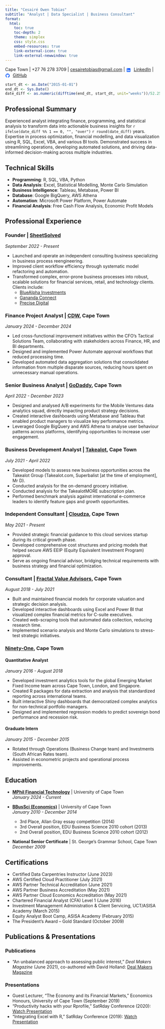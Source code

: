 ```yaml
---
title: "Cesairé Owen Tobias"
subtitle: "Analyst | Data Specialist | Business Consultant"
format:
  html:
    toc: true
    toc-depth: 2
    theme: simplex
    css: style.css
    embed-resources: true
    link-external-icon: true
    link-external-newwindow: true
---
```


Cape Town | +27 76 278 3709 | <cesairetobias@gmail.com> | 
<svg style="width:16px;height:16px;margin-right:5px;vertical-align:middle;" viewBox="0 0 24 24"><path fill="#0055FF" d="M19 3a2 2 0 0 1 2 2v14a2 2 0 0 1-2 2H5a2 2 0 0 1-2-2V5a2 2 0 0 1 2-2h14m-.5 15.5v-5.3a3.26 3.26 0 0 0-3.26-3.26c-.85 0-1.84.52-2.32 1.3v-1.11h-2.79v8.37h2.79v-4.93c0-.77.62-1.4 1.39-1.4a1.4 1.4 0 0 1 1.4 1.4v4.93h2.79M6.88 8.56a1.68 1.68 0 0 0 1.68-1.68c0-.93-.75-1.69-1.68-1.69a1.69 1.69 0 0 0-1.69 1.69c0 .93.76 1.68 1.69 1.68m1.39 9.94v-8.37H5.5v8.37h2.77z"/></svg> [LinkedIn](https://www.linkedin.com/in/cesaire-tobias-5555a274/) | 
<svg style="width:16px;height:16px;margin-right:5px;vertical-align:middle;" viewBox="0 0 24 24"><path fill="#0055FF" d="M12 2A10 10 0 0 0 2 12c0 4.42 2.87 8.17 6.84 9.5.5.08.66-.23.66-.5v-1.69c-2.77.6-3.36-1.34-3.36-1.34-.46-1.16-1.13-1.47-1.13-1.47-.92-.65.07-.65.07-.65 1.02.05 1.56 1.05 1.56 1.05.91 1.56 2.39 1.11 2.97.85.09-.66.36-1.11.65-1.36-2.26-.25-4.64-1.13-4.64-5.03 0-1.11.4-2.02 1.05-2.73-.11-.25-.46-1.29.1-2.69 0 0 .85-.27 2.79 1.04a9.69 9.69 0 0 1 5.02 0c1.94-1.31 2.79-1.04 2.79-1.04.56 1.4.21 2.44.1 2.69.66.71 1.05 1.62 1.05 2.73 0 3.91-2.38 4.78-4.65 5.03.36.31.68.92.68 1.86v2.76c0 .27.16.59.67.5A10 10 0 0 0 22 12c0-5.52-4.48-10-10-10z"/></svg> [GitHub](https://github.com/ces0491)

```r
start_dt <- as.Date("2015-01-01")
end_dt <- Sys.Date()
date_diff <- as.numeric(difftime(end_dt, start_dt, unit="weeks"))/52.25
```
## Professional Summary
Experienced analyst integrating finance, programming, and statistical analysis to transform data into actionable business insights for `r ifelse(date_diff %% 1 == 0, "", "over")` `r round(date_diff)` years. Expertise in process optimization, financial modelling, and data visualization using R, SQL, Excel, VBA, and various BI tools. Demonstrated success in streamlining operations, developing automated solutions, and driving data-informed decision-making across multiple industries.

## Technical Skills

- **Programming**: R, SQL, VBA, Python
- **Data Analysis**: Excel, Statistical Modelling, Monte Carlo Simulation
- **Business Intelligence**: Tableau, Metabase, Power BI
- **Database**: Google BigQuery, AWS Athena
- **Automation**: Microsoft Power Platform, Power Automate
- **Financial Analysis**: Free Cash Flow Analysis, Economic Profit Models

## Professional Experience

### Founder | [SheetSolved](https://sheetsolved.com/)
*September 2022 - Present*

- Launched and operate an independent consulting business specializing in business process reengineering.
- Improved client workflow efficiency through systematic model refactoring and automation.
- Transformed complex, error-prone business processes into robust, scalable solutions for financial services, retail, and technology clients. Clients include:
  - [BlueAlpha Investments](https://www.bluealphafunds.com/)
  - [Gananda Connect](https://gananda.net/)
  - [Precise Digital](https://precise.digital/)

### Finance Project Analyst | [CDW](https://www.cdw.com/), Cape Town
*January 2024 - December 2024*

- Led cross-functional improvement initiatives within the CFO's Tactical Solutions Team, collaborating with stakeholders across Finance, HR, and BI departments.
- Designed and implemented Power Automate approval workflows that reduced processing time.
- Developed automated data aggregation solutions that consolidated information from multiple disparate sources, reducing hours spent on unnecessary manual operations.

### Senior Business Analyst | [GoDaddy](https://aboutus.godaddy.net/about-us/overview/default.aspx), Cape Town
*April 2022 - December 2023*

- Designed and analysed A/B experiments for the Mobile Ventures data analytics squad, directly impacting product strategy decisions.
- Created interactive dashboards using Metabase and Tableau that enabled product managers to visualize key performance metrics.
- Leveraged Google BigQuery and AWS Athena to analyse user behaviour patterns across platforms, identifying opportunities to increase user engagement.

### Business Development Analyst | [Takealot](https://www.takealot.com/about), Cape Town
*July 2021 - April 2022*

- Developed models to assess new business opportunities across the Takealot Group (Takealot.com, Superbalist [at the time of employment], Mr D).
- Conducted analysis for the on-demand grocery initiative.
- Conducted analysis for the TakealotMORE subscription plan.
- Performed benchmark analysis against international e-commerce leaders to identify feature gaps and growth opportunities.

### Independent Consultant | [Cloudza](https://cloudza.io/home/index.html), Cape Town
*May 2021 - Present*

- Provided strategic financial guidance to this cloud services startup during its critical growth phase.
- Developed comprehensive cost structures and pricing models that helped secure AWS EEIP (Equity Equivalent Investment Program) approval.
- Serve as ongoing financial advisor, bridging technical requirements with business strategy and financial optimization.

### Consultant | [Fractal Value Advisors](https://www.fractalva.com/), Cape Town
*August 2018 - July 2021*

- Built and maintained financial models for corporate valuation and strategic decision analysis.
- Developed interactive dashboards using Excel and Power BI that visualized complex financial metrics for C-suite executives.
- Created web-scraping tools that automated data collection, reducing research time.
- Implemented scenario analysis and Monte Carlo simulations to stress-test strategic initiatives.

### [Ninety-One](https://ninetyone.com/en/south-africa), Cape Town

#### Quantitative Analyst
*January 2016 - August 2018*

- Developed investment analytics tools for the global Emerging Market Fixed Income team across Cape Town, London, and Singapore.
- Created R packages for data extraction and analysis that standardized reporting across international teams.
- Built interactive Shiny dashboards that democratized complex analytics for non-technical portfolio managers.
- Designed and implemented regression models to predict sovereign bond performance and recession risk.

#### Graduate Intern
*January 2015 - December 2015*

- Rotated through Operations (Business Change team) and Investments (South African Rates team).
- Assisted in econometric projects and operational process improvements.

## Education

- [**MPhil Financial Technology**](https://commerce.uct.ac.za/school-economics/programmes-postgraduate/mphil-specialising-financial-technology) | University of Cape Town  
  *January 2024 - Current*

- [**BBusSci (Economics)**](https://commerce.uct.ac.za/school-economics/programmes-undergraduate/bachelor-business-science-specialising-economics) | University of Cape Town  
  *January 2010 - December 2014*  
  - 3rd Place, Allan Gray essay competition (2014)  
  - 3rd Overall position, EDU Business Science 2010 cohort (2013)  
  - 2nd Overall position, EDU Business Science 2010 cohort (2012)

- **National Senior Certificate** | St. George's Grammar School, Cape Town  
  *December 2009*

## Certifications

- Certified Data Carpentries Instructor (June 2023)
- AWS Certified Cloud Practitioner (July 2021)
- AWS Partner Technical Accreditation (June 2021)
- AWS Partner Business Accreditation (May 2021)
- AWS Partner Cloud Economics Accreditation (May 2021)
- Chartered Financial Analyst (CFA) Level 1 (June 2016)
- Investment Management Administration & Client Servicing, UCT/ASISA Academy (March 2015)
- Equity Analyst Boot Camp, ASISA Academy (February 2015)
- The President's Award – Gold Standard (October 2009)

## Publications & Presentations

### Publications

- "An unbalanced approach to assessing public interest," *Deal Makers Magazine* (June 2021), co-authored with David Holland: [Deal Makers Magazine](https://add20920-7ea5-4a28-a0bb-8636da1552ce.filesusr.com/ugd/cf215e_bfd97695a36a4e34958b87e4e238ff0f.pdf)

### Presentations

- Guest Lecturer, "The Economy and its Financial Markets," Economics Honours, University of Cape Town (September 2019)
- "Productivity hacks with your Rprofile," SatRday Conference (2020): [Watch Presentation](https://www.youtube.com/watch?v=uB75nB3GwP0)
- "Integrating Excel with R," SatRday Conference (2019): [Watch Presentation](https://www.youtube.com/watch?v=MlBgaMdgp0w)